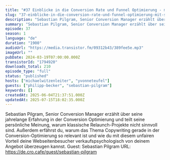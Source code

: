 ```yaml
---
title: "#37 Einblicke in die Conversion Rate und Funnel Optimierung - mit Sebastian Pilgram"
slug: "37-einblicke-in-die-conversion-rate-und-funnel-optimierung-mit-sebastian-pilgram"
description: "Sebastian Pilgram, Senior Conversion Manager erzählt über seine jahrelange Erfahrung in der Conversion Optimierung und teilt seine persönliche Meinung, warum klassische Relaunch-Projekte nicht sinnvoll sind. Außerdem erfährst du, warum das Thema Copywriting gerade in der Conversion-Optimierung so relevant ist und wie du mit diesem unfairen Vorteil deine Webseitenbesucher verkaufspsychologisch von deinem Angebot überzeugen kannst. Guest: Sebastian Pilgram URL: https://de.cro.cafe/guest/sebastian-pilgram"
summary: "Sebastian Pilgram, Senior Conversion Manager erzählt über seine jahrelange Erfahrung in der Conversion Optimierung und teilt seine persönliche Meinung, warum klassische Relaunch-Projekte nicht sinnvoll sind. Außerdem erfährst du, warum das Thema Copywriting gerade in der Conversion-Optimierung so relevant ist und wie du mit diesem unfairen Vorteil deine Webseitenbesucher verkaufspsychologisch von deinem Angebot überzeugen kannst. Guest: Sebastian Pilgram URL: https://de.cro.cafe/guest/sebastian-pilgram"
episode: 37
season: 1
language: "de"
duration: "1900"
audioUrl: "https://media.transistor.fm/09312b43/389fee5e.mp3"
imageUrl: ""
pubDate: 2024-03-19T07:00:00.000Z
transistorId: "1794920"
downloads_total: 210
episode_type: "full"
status: "published"
hosts: ["michaelwitzenleiter", "yvonneteufel"]
guests: ["philipp-becker", "sebastian-pilgram"]
keywords: []
createdAt: 2025-06-04T21:37:51.000Z
updatedAt: 2025-07-15T18:02:35.000Z
---
```


Sebastian Pilgram, Senior Conversion Manager erzählt über seine jahrelange Erfahrung in der Conversion Optimierung und teilt seine persönliche Meinung, warum klassische Relaunch-Projekte nicht sinnvoll sind. Außerdem erfährst du, warum das Thema Copywriting gerade in der Conversion-Optimierung so relevant ist und wie du mit diesem unfairen Vorteil deine Webseitenbesucher verkaufspsychologisch von deinem Angebot überzeugen kannst. Guest: Sebastian Pilgram URL: https://de.cro.cafe/guest/sebastian-pilgram
